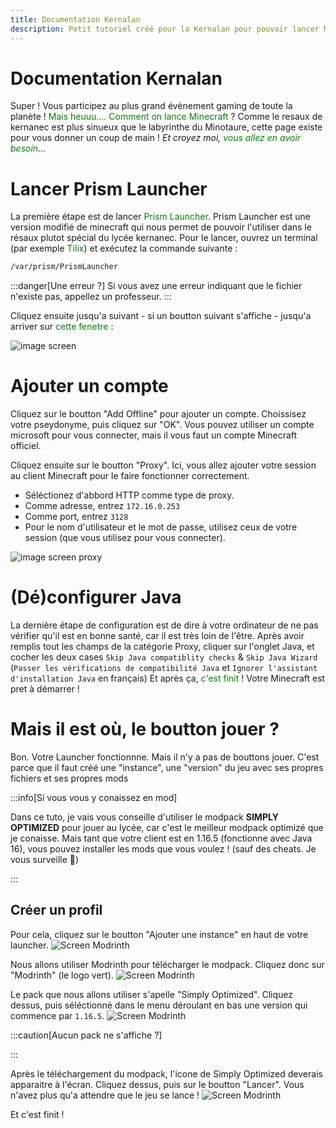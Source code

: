 ```yaml
---
title: Documentation Kernalan
description: Petit tutoriel créé pour la Kernalan pour pouvoir lancer Minecraft sans un BAC+5
---
```


# Documentation Kernalan

Super ! Vous participez au plus grand évènement gaming de toute la planète !
<span style="color:green">Mais heuuu.... Comment on lance Minecraft </span>?
Comme le resaux de kernanec est plus sinueux que le labyrinthe du Minotaure, cette page existe pour vous donner un coup de main !
*Et croyez moi, <span style="color:green">vous allez en avoir besoin</span>...*

# Lancer Prism Launcher

La première étape est de lancer <span style="color:green">Prism Launcher</span>.
Prism Launcher est une version modifié de minecraft qui nous permet de pouvoir l'utiliser dans le résaux plutot spécial du lycée kernanec.
Pour le lancer, ouvrez un terminal (par exemple <span style="color:green">Tilix</span>) et exécutez la commande suivante :


```sh title="Tilix"
/var/prism/PrismLauncher
```

:::danger[Une erreur ?]
Si vous avez une erreur indiquant que le fichier n'existe pas, appellez un professeur. 
:::


Cliquez ensuite jusqu'a suivant - si un boutton suivant s'affiche - jusqu'a arriver sur <span style="color:green">cette fenetre</span> :

![image screen](https://github.com/Funasitien/kernadoc/assets/86372093/8fefa799-9643-4c7d-91df-67ae88747554)

# Ajouter un compte
Cliquez sur le boutton "Add Offline" pour ajouter un compte. Choissisez votre pseydonyme, puis cliquez sur "OK". Vous pouvez utiliser un compte microsoft pour vous connecter, mais il vous faut un compte Minecraft officiel.

Cliquez ensuite sur le boutton "Proxy". Ici, vous allez ajouter votre session au client Minecraft pour le faire fonctionner correctement.

- Séléctionez d'abbord HTTP comme type de proxy.
- Comme adresse, entrez `172.16.0.253`
- Comme port, entrez `3128`
- Pour le nom d'utilisateur et le mot de passe, utilisez ceux de votre session (que vous utilisez pour vous connecter). 

![image screen proxy](/img/proxy.png)

# (Dé)configurer Java

La dernière étape de configuration est de dire à votre ordinateur de ne pas vérifier qu'il est en bonne santé, car il est très loin de l'être. Après avoir remplis tout les champs de la catégorie Proxy, cliquer sur l'onglet Java, et cocher les deux cases `Skip Java compatiblity checks` & `Skip Java Wizard` (`Passer les vérifications de compatibilité Java` et `Ignorer l'assistant d'installation Java` en français) Et après ça, <span style="color:green">c'est finit</span> ! Votre Minecraft est pret à démarrer !

# Mais il est où, le boutton jouer ?
Bon. Votre Launcher fonctionnne. Mais il n'y a pas de bouttons jouer. C'est parce que il faut créé une "instance", une "version" du jeu avec ses propres fichiers et ses propres mods

:::info[Si vous vous y conaissez en mod]

Dans ce tuto, je vais vous conseille d'utiliser le modpack **SIMPLY OPTIMIZED** pour jouer au lycée, car c'est le meilleur modpack optimizé que je conaisse. Mais tant que votre client est en 1.16.5 (fonctionne avec Java 16), vous pouvez installer les mods que vous voulez ! (sauf des cheats. Je vous surveille 🧐)

:::

## Créer un profil
Pour cela, cliquez sur le boutton "Ajouter une instance" en haut de votre launcher.
![Screen Modrinth](/img/mod1.png)

Nous allons utiliser Modrinth pour télécharger le modpack. Cliquez donc sur "Modrinth" (le logo vert).
![Screen Modrinth](/img/mod2.png)

Le pack que nous allons utiliser s'apelle "Simply Optimized". Cliquez dessus, puis séléctionné dans le menu déroulant en bas une version qui commence par `1.16.5`.
![Screen Modrinth](/img/mod3.png)

:::caution[Aucun pack ne s'affiche ?]

:::

Après le téléchargement du modpack, l'icone de Simply Optimized deverais apparaitre à l'écran. Cliquez dessus, puis sur le boutton "Lancer". Vous n'avez plus qu'a attendre que le jeu se lance !
![Screen Modrinth](/img/mod4.png)

Et c'est finit !
